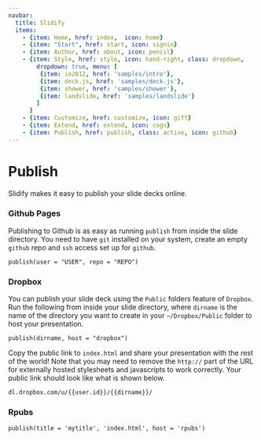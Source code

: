```yaml
---
navbar:
  title: Slidify
  items: 
    - {item: Home, href: index,  icon: home}
    - {item: "Start", href: start, icon: signin}
    - {item: Author, href: about, icon: pencil}
    - {item: Style, href: style, icon: hand-right, class: dropdown, 
        dropdown: true, menu: [
         {item: io2012, href: 'samples/intro'},
         {item: deck.js, href: 'samples/deck.js'},
         {item: shower, href: 'samples/shower'},
         {item: landslide, href: 'samples/landslide'}
        ]
      }
    - {item: Customize, href: customize, icon: gift}
    - {item: Extend, href: extend, icon: cogs}
    - {item: Publish, href: publish, class: active, icon: github}
---
```


# Publish

Slidify makes it easy to publish your slide decks online.

### Github Pages

Publishing to Github is as easy as running `publish` from inside the slide directory. You need to have `git` installed on your system, create an empty `github` repo and `ssh` access set up for `github`.

```
publish(user = "USER", repo = "REPO")
```

### Dropbox

You can publish your slide deck using the `Public` folders feature of `Dropbox`. Run the following from inside your slide directory, where `dirname` is the name of the directory you want to create in your `~/Dropbox/Public` folder to host your presentation.

```
publish(dirname, host = "dropbox")
```

Copy the public link to `index.html` and share your presentation with the rest of the world! Note that you may need to remove the `http://` part of the URL for externally hosted stylesheets and javascripts to work correctly. Your public link should look like what is shown below.

```
dl.dropbox.com/u/{{user.id}}/{{dirname}}/
```

### Rpubs

```
publish(title = 'mytitle', 'index.html', host = 'rpubs')
```
